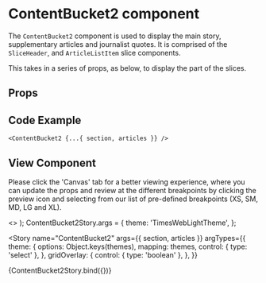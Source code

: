 
<Meta
  title="Newskit Slices/Content Bucket 2"
  component={ContentBucket2}
/>

# ContentBucket2 component
The `ContentBucket2` component is used to display the main story, supplementary articles and journalist quotes.
It is comprised of the `SliceHeader`, and `ArticleListItem` slice components.

This takes in a series of props, as below, to display the part of the slices.

## Props
<Props of={ContentBucket2} />

## Code Example
`<ContentBucket2 {...{ section, articles }} />`

## View Component
Please click the 'Canvas' tab for a better viewing experience, where you can update the props and review at the different breakpoints by clicking the preview icon and selecting from our list of pre-defined breakpoints (XS, SM, MD, LG and XL).

  <TCThemeProvider theme={theme}>
    <>
      <GridOverlay show={gridOverlay} />
      <ContentBucket2 {...{ section, articles }} />
    </>
  </TCThemeProvider>
);
ContentBucket2Story.args = {
  theme: 'TimesWebLightTheme',
};

<Story
  name="ContentBucket2"
  args={{
    section,
    articles
  }}
  argTypes={{
    theme: {
      options: Object.keys(themes),
      mapping: themes,
      control: { type: 'select' },
    },
    gridOverlay: {
      control: { type: 'boolean' },
    },
  }}
>
  {ContentBucket2Story.bind({})}
</Story>